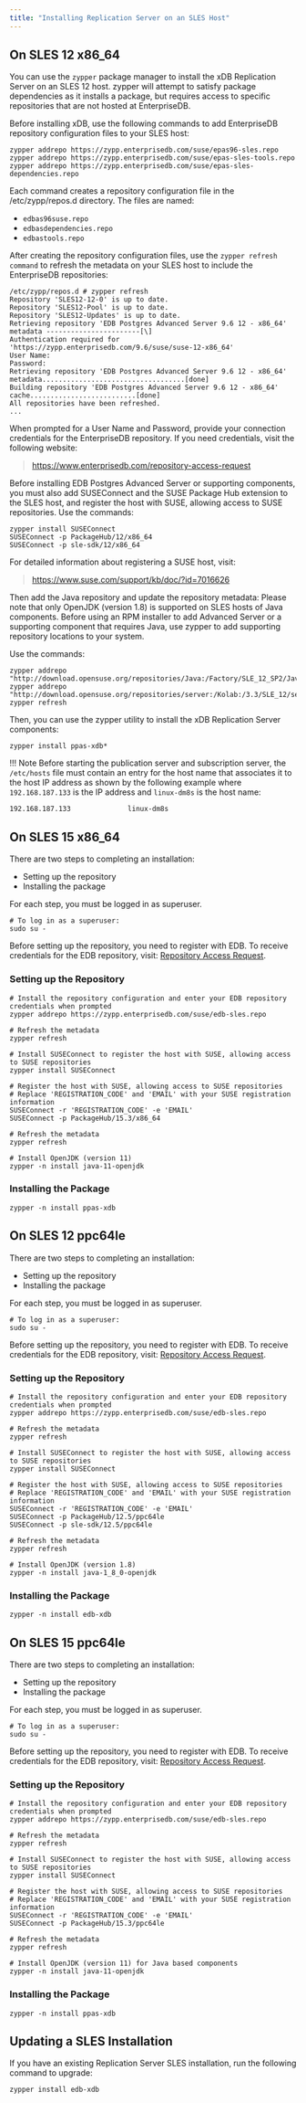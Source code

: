 ```yaml
---
title: "Installing Replication Server on an SLES Host"
---
```



## On SLES 12 x86_64

You can use the `zypper` package manager to install the xDB Replication Server on an SLES 12 host. zypper will attempt to satisfy package dependencies as it installs a package, but requires access to specific repositories that are not hosted at EnterpriseDB.

Before installing xDB, use the following commands to add EnterpriseDB repository configuration files to your SLES host:

```text
zypper addrepo https://zypp.enterprisedb.com/suse/epas96-sles.repo
zypper addrepo https://zypp.enterprisedb.com/suse/epas-sles-tools.repo
zypper addrepo https://zypp.enterprisedb.com/suse/epas-sles-dependencies.repo
```

Each command creates a repository configuration file in the /etc/zypp/repos.d directory. The files are named:

-   `edbas96suse.repo`
-   `edbasdependencies.repo`
-   `edbastools.repo`

After creating the repository configuration files, use the `zypper refresh command` to refresh the metadata on your SLES host to include the EnterpriseDB repositories:

```text
/etc/zypp/repos.d # zypper refresh
Repository 'SLES12-12-0' is up to date.
Repository 'SLES12-Pool' is up to date.
Repository 'SLES12-Updates' is up to date.
Retrieving repository 'EDB Postgres Advanced Server 9.6 12 - x86_64' metadata -----------------------[\]
Authentication required for 'https://zypp.enterprisedb.com/9.6/suse/suse-12-x86_64'
User Name:
Password:
Retrieving repository 'EDB Postgres Advanced Server 9.6 12 - x86_64' metadata...................................[done]
Building repository 'EDB Postgres Advanced Server 9.6 12 - x86_64' cache..........................[done]
All repositories have been refreshed.
...
```

When prompted for a User Name and Password, provide your connection credentials for the EnterpriseDB repository. If you need credentials, visit the following website:

> <https://www.enterprisedb.com/repository-access-request>

Before installing EDB Postgres Advanced Server or supporting components, you must also add SUSEConnect and the SUSE Package Hub extension to the SLES host, and register the host with SUSE, allowing access to SUSE repositories. Use the commands:

```text
zypper install SUSEConnect
SUSEConnect -p PackageHub/12/x86_64
SUSEConnect -p sle-sdk/12/x86_64
```

For detailed information about registering a SUSE host, visit:

> <https://www.suse.com/support/kb/doc/?id=7016626>

Then add the Java repository and update the repository metadata: Please note that only OpenJDK (version 1.8) is supported on SLES hosts of Java components. Before using an RPM installer to add Advanced Server or a supporting component that requires Java, use zypper to add supporting repository locations to your system.

Use the commands:

```text
zypper addrepo "http://download.opensuse.org/repositories/Java:/Factory/SLE_12_SP2/Java:Factory.repo"
zypper addrepo "http://download.opensuse.org/repositories/server:/Kolab:/3.3/SLE_12/server:Kolab:3.3.repo"
zypper refresh
```

Then, you can use the zypper utility to install the xDB Replication Server components:

`zypper install ppas-xdb*`

!!! Note
    Before starting the publication server and subscription server, the `/etc/hosts` file must contain an entry for the host name that associates it to the host IP address as shown by the following example where `192.168.187.133` is the IP address and `linux-dm8s` is the host name:

```text
192.168.187.133              linux-dm8s
```
## On SLES 15 x86_64

There are two steps to completing an installation:

- Setting up the repository
- Installing the package

For each step, you must be logged in as superuser.

```shell
# To log in as a superuser:
sudo su -
```

Before setting up the repository, you need to register with EDB. To receive credentials for the EDB repository, visit: [Repository Access Request](https://www.enterprisedb.com/repository-access-request).

### Setting up the Repository

```shell
# Install the repository configuration and enter your EDB repository credentials when prompted
zypper addrepo https://zypp.enterprisedb.com/suse/edb-sles.repo

# Refresh the metadata
zypper refresh

# Install SUSEConnect to register the host with SUSE, allowing access to SUSE repositories
zypper install SUSEConnect

# Register the host with SUSE, allowing access to SUSE repositories
# Replace 'REGISTRATION_CODE' and 'EMAIL' with your SUSE registration information
SUSEConnect -r 'REGISTRATION_CODE' -e 'EMAIL'
SUSEConnect -p PackageHub/15.3/x86_64

# Refresh the metadata
zypper refresh

# Install OpenJDK (version 11) 
zypper -n install java-11-openjdk
```

### Installing the Package

```shell
zypper -n install ppas-xdb
```

## On SLES 12 ppc64le

There are two steps to completing an installation:

- Setting up the repository
- Installing the package


For each step, you must be logged in as superuser.

```shell
# To log in as a superuser:
sudo su -
```

Before setting up the repository, you need to register with EDB. To receive credentials for the EDB repository, visit: [Repository Access Request](https://www.enterprisedb.com/repository-access-request).

### Setting up the Repository

```shell
# Install the repository configuration and enter your EDB repository credentials when prompted
zypper addrepo https://zypp.enterprisedb.com/suse/edb-sles.repo

# Refresh the metadata
zypper refresh

# Install SUSEConnect to register the host with SUSE, allowing access to SUSE repositories
zypper install SUSEConnect

# Register the host with SUSE, allowing access to SUSE repositories
# Replace 'REGISTRATION_CODE' and 'EMAIL' with your SUSE registration information
SUSEConnect -r 'REGISTRATION_CODE' -e 'EMAIL'
SUSEConnect -p PackageHub/12.5/ppc64le
SUSEConnect -p sle-sdk/12.5/ppc64le

# Refresh the metadata
zypper refresh

# Install OpenJDK (version 1.8) 
zypper -n install java-1_8_0-openjdk
```

### Installing the Package

```shell
zypper -n install edb-xdb
```



## On SLES 15 ppc64le


There are two steps to completing an installation:

- Setting up the repository
- Installing the package


For each step, you must be logged in as superuser.

```shell
# To log in as a superuser:
sudo su -
```

Before setting up the repository, you need to register with EDB. To receive credentials for the EDB repository, visit: [Repository Access Request](https://www.enterprisedb.com/repository-access-request).

### Setting up the Repository

```shell
# Install the repository configuration and enter your EDB repository credentials when prompted
zypper addrepo https://zypp.enterprisedb.com/suse/edb-sles.repo

# Refresh the metadata
zypper refresh

# Install SUSEConnect to register the host with SUSE, allowing access to SUSE repositories
zypper install SUSEConnect

# Register the host with SUSE, allowing access to SUSE repositories
# Replace 'REGISTRATION_CODE' and 'EMAIL' with your SUSE registration information
SUSEConnect -r 'REGISTRATION_CODE' -e 'EMAIL'
SUSEConnect -p PackageHub/15.3/ppc64le

# Refresh the metadata
zypper refresh

# Install OpenJDK (version 11) for Java based components
zypper -n install java-11-openjdk
```

### Installing the Package

```shell
zypper -n install ppas-xdb
```

## Updating a SLES Installation

If you have an existing Replication Server SLES installation, run the following command to upgrade: 

`zypper install edb-xdb`